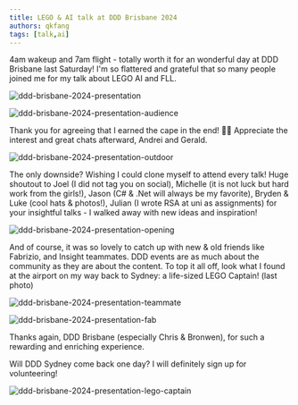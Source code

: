 ```yaml
---
title: LEGO & AI talk at DDD Brisbane 2024
authors: qkfang
tags: [talk,ai]
---
```



4am wakeup and 7am flight - totally worth it for an wonderful day at DDD Brisbane last Saturday! I'm so flattered and grateful that so many people joined me for my talk about LEGO AI and FLL. 

![ddd-brisbane-2024-presentation](images\2024-12-05-community-ddd-brisbane-2024-1.jpg)

![ddd-brisbane-2024-presentation-audience](images\2024-12-05-community-ddd-brisbane-2024-2.jpg)

Thank you for agreeing that I earned the cape in the end! 🦸‍♂️ Appreciate the interest and great chats afterward, Andrei and Gerald.

![ddd-brisbane-2024-presentation-outdoor](images\2024-12-05-community-ddd-brisbane-2024-3.jpg)
 
The only downside? Wishing I could clone myself to attend every talk! Huge shoutout to Joel (I did not tag you on social), Michelle (it is not luck but hard work from the girls!), Jason (C# & .Net will always be my favorite), Bryden & Luke (cool hats & photos!), Julian (I wrote RSA at uni as assignments) for your insightful talks - I walked away with new ideas and inspiration!

![ddd-brisbane-2024-presentation-opening](images\2024-12-05-community-ddd-brisbane-2024-4.jpg)
 
And of course, it was so lovely to catch up with new & old friends like Fabrizio, and Insight teammates. DDD events are as much about the community as they are about the content. To top it all off, look what I found at the airport on my way back to Sydney: a life-sized LEGO Captain! (last photo)

![ddd-brisbane-2024-presentation-teammate](images\2024-12-05-community-ddd-brisbane-2024-5.jpg)

![ddd-brisbane-2024-presentation-fab](images\2024-12-05-community-ddd-brisbane-2024-6.jpg)
 
Thanks again, DDD Brisbane (especially Chris & Bronwen), for such a rewarding and enriching experience.

Will DDD Sydney come back one day? I will definitely sign up for volunteering!

![ddd-brisbane-2024-presentation-lego-captain](images\2024-12-05-community-ddd-brisbane-2024-7.jpg)
